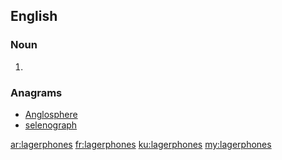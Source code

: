 ==English==

===Noun===
{{head|en}}

# {{plural of|lagerphone}}

===Anagrams===
* [[Anglosphere#English|Anglosphere]]
* [[selenograph#English|selenograph]]

[[ar:lagerphones]]
[[fr:lagerphones]]
[[ku:lagerphones]]
[[my:lagerphones]]